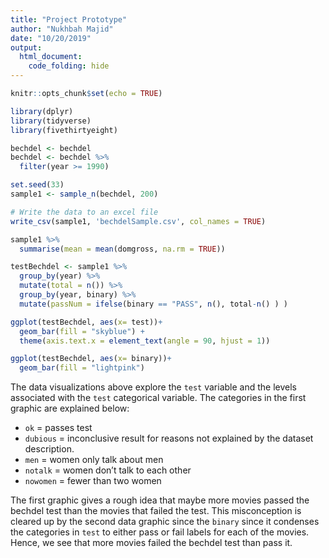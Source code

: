 ```yaml
---
title: "Project Prototype"
author: "Nukhbah Majid"
date: "10/20/2019"
output: 
  html_document:
    code_folding: hide
---
```


```r
knitr::opts_chunk$set(echo = TRUE)
```

```r
library(dplyr)
library(tidyverse)
library(fivethirtyeight)
```

```r
bechdel <- bechdel
bechdel <- bechdel %>%
  filter(year >= 1990)
```

```r
set.seed(33)
sample1 <- sample_n(bechdel, 200)
```


```r
# Write the data to an excel file 
write_csv(sample1, 'bechdelSample.csv', col_names = TRUE)
```

```r
sample1 %>%
  summarise(mean = mean(domgross, na.rm = TRUE))
```

```r
testBechdel <- sample1 %>%
  group_by(year) %>%
  mutate(total = n()) %>%
  group_by(year, binary) %>%
  mutate(passNum = ifelse(binary == "PASS", n(), total-n() ) )
```

```r
ggplot(testBechdel, aes(x= test))+
  geom_bar(fill = "skyblue") +
  theme(axis.text.x = element_text(angle = 90, hjust = 1))
```

```r
ggplot(testBechdel, aes(x= binary))+
  geom_bar(fill = "lightpink")
```

The data visualizations above explore the `test` variable and the levels associated with the `test` categorical variable. The categories in the first graphic are explained below: 

* `ok` = passes test
* `dubious` = inconclusive result for reasons not explained by the dataset description. 
* `men` = women only talk about men
* `notalk` = women don't talk to each other
* `nowomen` = fewer than two women

The first graphic gives a rough idea that maybe more movies passed the bechdel test than the movies that failed the test. This misconception is cleared up by the second data graphic since the `binary` since it condenses the categories in `test` to either pass or fail labels for each of the movies. Hence, we see that more movies failed the bechdel test than pass it. 